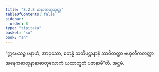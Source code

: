 ```yaml
---
title: "8.2.8 နာနာဓာတုသုတ္တ"
tableOfContents: false
sidebar:
  order: 8
type: "tipitaka"
basket: "su"
book: "sn"
---
```



<DynamicBreadcrumb />

<Division number="916" book="sn" e="ch" v="18" p="420">

<Paragraph number="1607" book="sn">
“ဣမေသဉ္စ ပနာဟံ, အာဝုသော, စတုန္နံ သတိပဋ္ဌာနာနံ ဘာဝိတတ္တာ ဗဟုလီကတတ္တာ အနေကဓာတုနာနာဓာတုလောကံ ယထာဘူတံ ပဇာနာမီ”တိ.

</Paragraph>
</Division>

<Paragraph number="1608" type="center" book="sn">
အဋ္ဌမံ.
</Paragraph>